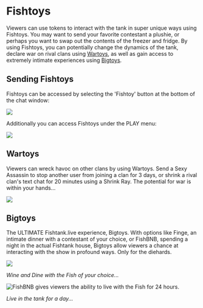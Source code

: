 # Fishtoys

Viewers can use tokens to interact with the tank in super unique ways using Fishtoys. You may want to send your favorite contestant a plushie, or perhaps you want to swap out the contents of the freezer and fridge. By using Fishtoys, you can potentially change the dynamics of the tank, declare war on rival clans using [Wartoys](https://fishtanklive.mintlify.app/pages/site/fishtoys#wartoys), as well as gain access to extremely intimate experiences using [Bigtoys](https://fishtanklive.mintlify.app/pages/site/fishtoys#bigtoys).&#x20;

## Sending Fishtoys

Fishtoys can be accessed by selecting the 'Fishtoy' button at the bottom of the chat window:

![](/fishtoychat.png)

Additionally you can access Fishtoys under the PLAY menu:

![](/FISHTOYSPLAY.png)

## Wartoys

Viewers can wreck havoc on other clans by using Wartoys. Send a Sexy Assassin to stop another user from joining a clan for 3 days, or shrink a rival clan's text chat for 20 minutes using a Shrink Ray. The potential for war is within your hands...

![](/wartoys.png)

## Bigtoys

The ULTIMATE Fishtank.live experience, Bigtoys. With options like Finge, an intimate dinner with a contestant of your choice, or FishBNB, spending a night in the actual Fishtank house, Bigtoys allow viewers a chance at interacting with the show in profound ways. Only for the diehards.

![](/FINGE.png)

*Wine and Dine with the Fish of your choice...*

![FishBNB gives viewers the ability to live with the Fish for 24 hours.](/FISHBNB.png "Live in the tank for a day...")

*Live in the tank for a day...*